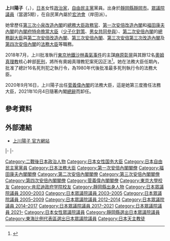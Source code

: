 {{Infobox Officeholder
| name  = 上川 陽子
| original_name = 
| native_name_lang = 
| image = Yoko Kamikawa cropped 2 Taku Otsuka Tim Hitchens and Yoko Kamikawa 20150401.jpg
| imagesize = 
| country = {{JPN}}
| office = {{JPN}}第95-96、99-100、104任[[法務大臣|法務大臣]]
| term_start = 2020年9月16日
| term_end = 2021年10月4日
| primeminister = [[菅義偉|菅義偉]]
| predecessor = [[森雅子|森雅子]]
| successor = {{link-ja|古川禎久|古川禎久}}
| term_start1 = 2017年8月3日
| term_end1 = 2018年10月2日
| primeminister1 = [[安倍晉三|安倍晉三]]
| predecessor1 = [[金田勝年|金田勝年]]
| successor1 = [[山下貴司|山下貴司]]
| term_start2 = 2014年10月21日
| term_end2 = 2015年10月7日
| primeminister2 = [[安倍晉三|安倍晉三]]
| predecessor2 = [[松島綠|松島綠]]
| successor2 = [[岩城光英|岩城光英]]
| office3 = {{JPN}}第1-2任{{link-ja|內閣府特命擔當大臣（少子化對策擔當）|内閣府特命担当大臣（少子化対策担当）|內閣府特命擔當大臣<br>（少子化對策）}}<br/>第7-8任{{link-ja|內閣府特命擔當大臣（男女共同參與擔當）|内閣府特命担当大臣（男女共同参画担当）|內閣府特命擔當大臣（男女共同參與）}}
| term_start3 = 2007年8月27日
| term_end3 =  2008年8月2日
| primeminister3 = [[安倍晉三|安倍晉三]]<br />[[福田康夫|福田康夫]]
| predecessor3 = 均為新設職位<br/>（原為「{{link-ja|內閣府特命擔當大臣（少子化·男女共同參與擔當）|内閣府特命担当大臣（少子化・男女共同参画担当）|內閣府特命擔當大臣（少子化·男女共同參與）}}」，由[[高市早苗|高市早苗]]擔任）
| successor3 = [[中山恭子|中山恭子]]
|office4    = {{JPN}}[[眾議院_(日本)|眾議院]]議員
|term_start4  = 2012年12月18日
|term_end4    = 
|predecessor4  = {{link-ja|牧野聖修|牧野聖修}}
|successor4    = 
|constituency4 = [[靜岡縣第1區|靜岡縣第1區]]
|term_start5  = 2000年6月26日
|term_end5    = 2009年7月21日
|predecessor5  = {{link-ja|牧野聖修|牧野聖修}}
|successor5    = 牧野聖修
|constituency5 = {{Plainlist|
* [[靜岡縣第1區|靜岡縣第1區]]（2000-2003）
* [[比例東海區|比例東海區]]（2003-2005）
* [[靜岡縣第1區|靜岡縣第1區]]（2005-2009）}}
|birth_date = {{birth date and age|1953|3|1}}
|birth_place = {{JPN}}[[靜岡縣|靜岡縣]][[靜岡市|靜岡市]]
|native_place = 
|parents = 
|relatives = 
|spouse = 
|religion = [[天主教會|天主教會]]
|party = （[[無黨籍|無黨籍]]→）<br>（[[自由民主黨_(日本)|自由民主黨]]→）<br>（無黨籍→）<br>（21世紀俱樂部→）<br>[[自由民主黨_(日本)|自由民主黨]]
|alma_mater   = [[东京大学|東京大學]]教養學部教養學科（[[國際關係理論|國際關係論]]專業）<br />[[哈佛大學|哈佛大學]][[約翰·F·甘迺迪政府學院|約翰·F·甘迺迪政府學院]]
|website      = [http://kamikawayoko.net/ 官方網站]
}}
'''上川陽子'''（{{jpn|j=上川 陽子|hg=かみかわ ようこ|rm=Kamikawa Yōko}}，{{bd|1953年|3月1日|||Kamikawa Yōko}}），[[日本|日本]]女性[[政治家|政治家]]，[[自由民主黨_(日本)|自由民主黨]]黨員。出身於[[靜岡縣|靜岡縣]][[靜岡市|靜岡市]]。[[眾議院_(日本)|眾議院議員]]（當選5期），在自民黨內屬於[[宏池會|宏池會]]（岸田派）。

她曾歷任[[第3次小泉內閣_(改造)|第三次小泉改造內閣]]的[[總務大臣政務官|總務大臣政務官]]、[[第1次安倍內閣_(改造)|第一次安倍改造內閣]]和[[福田康夫內閣|福田康夫內閣]]的[[特命擔當大臣|內閣府特命擔當大臣]]（[[內閣府特命擔當大臣（少子化對策擔當）|少子化對策]]、[[內閣府特命擔當大臣（男女共同參與擔當）|男女共同參與]]）、[[第二次安倍內閣|第二次安倍內閣]]的[[總務副大臣|總務副大臣]]與[[第二次安倍改造內閣|第二次安倍改造內閣]]、[[第三次安倍內閣|第三次安倍內閣]]、[[第3次安倍內閣_(第3次改造)|第三次安倍第三次改造內閣]]及[[第四次安倍內閣|第四次安倍內閣]]的[[法務大臣|法務大臣]]等職務。

2018年7月，上川批准執行[[東京地鐵沙林毒氣事件|東京地鐵沙林毒氣事件]]的主謀[[麻原彰晃|麻原彰晃]]與其餘12名[[奧姆真理教|奧姆真理教]]核心幹部[[死刑|死刑]]，將所有奧姆真理教犯案死囚正法<ref>{{cite news|title=詳訊：奧姆真理教教主等共7名前幹部被執行死刑|url=https://tchina.kyodonews.net/news/2018/07/146acdaf607b-7.html|publisher=共同网|date=2018-07-06|access-date=2018-07-06|archive-url=https://web.archive.org/web/20180706162854/https://tchina.kyodonews.net/news/2018/07/146acdaf607b-7.html|archive-date=2018-07-06|dead-url=yes}}</ref>。她在法務大臣任期內，批准了總計16名死刑犯之執行令，為1980年代後批准最多死刑執行令的法務大臣。

2020年9月16日，上川陽子出任[[菅義偉內閣|菅義偉內閣]]的法務大臣，這是她第三度擔任法務大臣，2021年10月4日隨著內閣[[總辭|總辭]]而卸任。

==參考資料==
<references/>
== 外部連結 ==
* [http://kamikawayoko.net/ 上川陽子 官方網站] {{Wayback|url=http://kamikawayoko.net/ |date=20211101232832 }}

{{start box}}
{{s-par}}
{{succession box
| title  = {{Flagicon|日本}} [[厚生勞動委員會|眾議院厚生勞動委員長]]
| before = [[後藤茂之|後藤茂之]]
| years  = 2014年
| after  = 現職
}}
{{s-off}}
{{succession box 
| title  = {{Flagicon|日本}} [[法務大臣|法務大臣]] 
| before = [[松島綠|松島綠]]<br>[[金田勝年|金田勝年]]<br>[[森雅子|森雅子]]
| years  = 第95・96代：2014年－2015年<br />第98・99代：2017年－2018年<br />第103代：2020年－2021年
| after  = [[岩城光英|岩城光英]]<br />[[山下貴司|山下貴司]]<br />[[古川禎久|古川禎久]]
}}
|-
{{s-bef|rows=2|before=[[高市早苗|高市早苗]]<br>（少子化、男女共同參與）}}
{{s-ttl|title={{Flagicon|JPN}} [[內閣府特命擔當大臣（少子化對策擔當）|少子化對策擔當大臣]]|years=初、第2代：2007年—2008年}}
{{s-aft|after=[[中山恭子|中山恭子]]}}
|-
{{s-ttl|title={{Flagicon|JPN}} [[內閣府特命擔當大臣（男女共同參與擔當）|男女共同參與擔當大臣]]|years=第7、8代：2007年—2008年}}
{{s-aft|after=[[中山恭子|中山恭子]]}}
{{succession box
| title  = {{Flagicon|JPN}} [[總務副大臣|總務副大臣]]<br><small>與[[關口昌一|關口昌一]]一起</small>
| before = [[柴山昌彦|柴山昌彦]]<br>[[坂本哲志|坂本哲志]]
| years  =  2013年—2014年
| after  = [[二之湯智|二之湯智]]<br>[[西銘恒三郎|西銘恒三郎]]
}}
{{Succession box
| title  = {{flagicon|JPN}} [[總務大臣政務官|總務大臣政務官]] <br> <small>與[[櫻井郁三|櫻井郁三]]、[[古屋範子|古屋範子]]一起</small>
| before = [[增原義剛|增原義剛]]<br />[[山本保|山本保]]<br />[[松本純|松本純]]
| years = 2005年—2006年
| after = [[河合常則|河合常則]]<br />[[土屋正忠|土屋正忠]]<br />[[谷口和史|谷口和史]]
}}
{{end box}}

{{法務大臣}}
{{第一次安倍內閣}}
{{福田康夫內閣}}
{{第二次安倍內閣}}
{{第三次安倍內閣}}
{{第四次安倍內閣}}
{{菅義偉內閣}}
{{DEFAULTSORT:Kamikawa Yōko}}
[[Category:二戰後日本政治人物|Category:二戰後日本政治人物]]
[[Category:日本女性国务大臣|Category:日本女性国务大臣]]
[[Category:日本自由民主黨黨員|Category:日本自由民主黨黨員]]
[[Category:日本法務大臣|Category:日本法務大臣]]
[[Category:第一次安倍內閣閣僚|Category:第一次安倍內閣閣僚]]
[[Category:福田康夫內閣閣僚|Category:福田康夫內閣閣僚]]
[[Category:第二次安倍內閣閣僚|Category:第二次安倍內閣閣僚]]
[[Category:第三次安倍內閣閣僚|Category:第三次安倍內閣閣僚]]
[[Category:第四次安倍內閣閣僚|Category:第四次安倍內閣閣僚]]
[[Category:菅義偉內閣閣僚|Category:菅義偉內閣閣僚]]
[[Category:東京大學校友|Category:東京大學校友]]
[[Category:肯尼迪政府学院校友|Category:肯尼迪政府学院校友]]
[[Category:靜岡縣出身人物|Category:靜岡縣出身人物]]
[[Category:日本眾議院議員_2000–2003|Category:日本眾議院議員 2000–2003]]
[[Category:日本眾議院議員_2003–2005|Category:日本眾議院議員 2003–2005]]
[[Category:日本眾議院議員_2005–2009|Category:日本眾議院議員 2005–2009]]
[[Category:日本眾議院議員_2012–2014|Category:日本眾議院議員 2012–2014]]
[[Category:日本眾議院議員_2014–2017|Category:日本眾議院議員 2014–2017]]
[[Category:日本眾議院議員_2017–2021|Category:日本眾議院議員 2017–2021]]
[[Category:日本眾議院議員_2021–|Category:日本眾議院議員 2021–]]
[[Category:日本女性眾議院議員|Category:日本女性眾議院議員]]
[[Category:靜岡縣選出日本眾議院議員|Category:靜岡縣選出日本眾議院議員]]
[[Category:東海比例代表區選出日本眾議院議員|Category:東海比例代表區選出日本眾議院議員]]
[[Category:日本天主教徒|Category:日本天主教徒]]